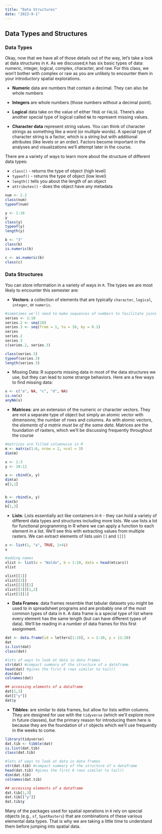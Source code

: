 ```yaml
---
title: "Data Structures"
date: "2023-9-1"
---
```


## Data Types and Structures

### Data Types
Okay, now that we have all of those details out of the way, let's take a look at data structures in `R`. As we discussed,`R` has six basic types of data: numeric, integer, logical, complex, character, and raw. For this class, we won't bother with complex or raw as you are unlikely to encounter them in your introductory spatial explorations.

* __Numeric__ data are numbers that contain a decimal. They can also be whole numbers

* __Integers__ are whole numbers (those numbers without a decimal point). 

* __Logical__ data take on the value of either `TRUE` or `FALSE`. There’s also another special type of logical called `NA` to represent missing values.

* __Character data__ represent string values. You can think of character strings as something like a word (or multiple words). A special type of character string is a factor, which is a string but with additional attributes (like levels or an order). Factors become important in the analyses and visualizations we'll attempt later in the course.

There are a variety of ways to learn more about the structure of different data types:

* `class()` - returns the type of object (high level)
* `typeof()` - returns the type of object (low level)
* `length()` tells you about the length of an object
* `attributes()` - does the object have any metadata

```r
num <- 2.2
class(num)
typeof(num)

y <- 1:10 
y
class(y)
typeof(y)
length(y)

b <- "3"
class(b)
is.numeric(b)

c <- as.numeric(b)
class(c)
```

### Data Structures
You can store information in a variety of ways in `R`. The types we are most likely to encounter this semester are:

* __Vectors__: a collection of elements that are typically `character`, `logical`, `integer`, or `numeric`.

```r
#sometimes we'll need to make sequences of numbers to facilitate joins
series <- 1:10
series.2 <- seq(10)
series.3 <- seq(from = 1, to = 10, by = 0.1)
series
series.2
series.3
c(series.2, series.3)

class(series.3)
typeof(series.3)
length(series.3)
```
    
  * Missing Data: R supports missing data in most of the data structures we use, but they can lead to some strange behaviors. Here are a few ways to find missing data:
  
```r
x <- c("a", NA, "c", "d", NA)
is.na(x)
anyNA(x)
```
  
* __Matrices__: are an extension of the numeric or character vectors. They are not a separate type of object but simply an atomic vector with dimensions; the number of rows and columns. As with atomic vectors, the _elements of a matrix must be of the same data_. Matrices are the foundation of rasters, which we'll be discussing frequently throughout the course

```r
#matrices are filled columnwise in R
m <- matrix(1:6, nrow = 2, ncol = 3)
dim(m)

x <- 1:3
y <- 10:12

a <- cbind(x, y)
dim(a)
a[3,1]


b <- rbind(x, y)
dim(b)
b[1,3]
```



* __Lists__: Lists essentially act like containers in `R` - they can hold a variety of different data types and structures including more lists. We use lists a lot for functional programming in R where we can apply a function to each element in a list. We'll see this with extracting values from multiple rasters. We can extract elements of lists usin `[]` and `[[]]`

```r
x <- list(1, "a", TRUE, 1+4i)
x

#adding names
xlist <- list(a = "Waldo", b = 1:10, data = head(mtcars))
xlist

xlist[[1]]
xlist[[3]]
xlist[[3]][1]
xlist[[3]][1,2]
xlist[3][1]

```

* __Data Frames__: data frames resemble that tabular datasets you might be used to in spreadsheet programs and are probably one of the most common types of data in `R`. A data frame is a special type of list where every element has the same length (but can have different types of data). We'll be reading in a number of data frames for this first assignment. 

```r
dat <- data.frame(id = letters[1:10], x = 1:10, y = 11:20)
dat
is.list(dat)
class(dat)

#lots of ways to look at data in data frames
str(dat) #compact summary of the structure of a dataframe
head(dat) #gives the first 6 rows similar to tail()
dim(dat)
colnames(dat)

## accessing elements of a dataframe
dat[1,3]
dat[["y"]]
dat$y
```

* __Tibbles__: are similar to data frames, but allow for lists _within_ columns. They are designed for use with the `tidyverse` (which we'll explore more in future classes), but the primary reason for introducing them here is because they are the foundation of `sf` objects which we'll use frequently in the weeks to come.

```r
library(tidyverse)
dat.tib <- tibble(dat)
is.list(dat.tib)
class(dat.tib)

#lots of ways to look at data in data frames
str(dat.tib) #compact summary of the structure of a dataframe
head(dat.tib) #gives the first 6 rows similar to tail()
dim(dat.tib)
colnames(dat.tib)

## accessing elements of a dataframe
dat.tib[1,3]
dat.tib[["y"]]
dat.tib$y
```

Many of the packages used for spatial operations in `R` rely on special objects (e.g., `sf`, `SpatRasters`) that are combinations of these various elemental data types. That is why we are taking a little time to understand them before jumping into spatial data.